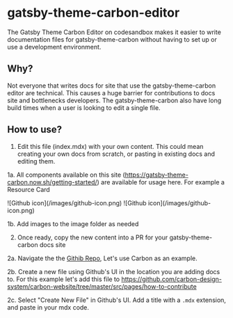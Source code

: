 # gatsby-theme-carbon-editor
The Gatsby Theme Carbon Editor on codesandbox makes it easier to write documentation
files for gatsby-theme-carbon without having to set up or use a development environment.

## Why?
Not everyone that writes docs for site that use the gatsby-theme-carbon editor are technical.
This causes a huge barrier for contributions to docs site and bottlenecks developers. The
gatsby-theme-carbon also have long build times when a user is looking to edit a single file.

## How to use?
1. Edit this file (index.mdx) with your own content. This could mean creating your
own docs from scratch, or pasting in existing docs and editing them.

1a. All components available on this site (https://gatsby-theme-carbon.now.sh/getting-started/)
are available for usage here. For example a Resource Card

<Row className="resource-card-group">
  <Column colMd={4} colLg={4} noGutterSm>
    <ResourceCard
      subTitle="Carbon Design System"
      href="https://www.carbondesignsystem.com"
    >
      ![Github icon](/images/github-icon.png)
    </ResourceCard>
  </Column>
  <Column colMd={4} colLg={4} noGutterSm>
    <ResourceCard
      subTitle="Carbon Design System"
      href="https://www.carbondesignsystem.com"
    >
      ![Github icon](/images/github-icon.png)
    </ResourceCard>
  </Column>
</Row>

1b. Add images to the image folder as needed

2. Once ready, copy the new content into a PR for your gatsby-theme-carbon docs site

2a. Navigate the the [Githib Repo](https://github.com/carbon-design-system/carbon-website), Let's use Carbon as an example.

2b. Create a new file using Github's UI in the location you are adding docs to.
For this example let's add this file to https://github.com/carbon-design-system/carbon-website/tree/master/src/pages/how-to-contribute

2c. Select "Create New File" in Github's UI. Add a title with a `.mdx` extension, and paste in your mdx code.
